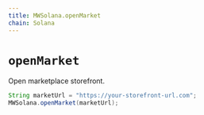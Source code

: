 ```yaml
---
title: MWSolana.openMarket
chain: Solana
---
```


# `openMarket`
Open marketplace storefront.

```java
String marketUrl = "https://your-storefront-url.com";
MWSolana.openMarket(marketUrl);
```
